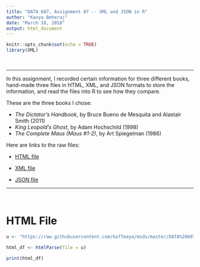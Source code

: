 ```yaml
---
title: "DATA 607, Assignment 07 -- XML and JSON in R"
author: "Kavya Beheraj"
date: "March 18, 2018"
output: html_document
---
```


```r
knitr::opts_chunk$set(echo = TRUE)
library(XML)
```

<br>

****

In this assignment, I recorded certain information for three different books, hand-made three files in HTML, XML, and JSON formats to store the information, and read the files into R to see how they compare.

These are the three books I chose:

* *The Dictator's Handbook*, by Bruce Bueno de Mesquita and Alastair Smith (2011)
* *King Leopold's Ghost*, by Adam Hochschild (1998)
* *The Complete Maus (Maus #1-2)*, by Art Spiegelman (1986)

Here are links to the raw files:

* [HTML file]("https://raw.githubusercontent.com/koffeeya/msds/master/DATA%20607%20Data%20Acquisition%20and%20Management/Assignments/Assignment%2007/books.html")

* [XML file]("https://raw.githubusercontent.com/koffeeya/msds/master/DATA%20607%20Data%20Acquisition%20and%20Management/Assignments/Assignment%2007/books.xml")

* [JSON file]("https://raw.githubusercontent.com/koffeeya/msds/master/DATA%20607%20Data%20Acquisition%20and%20Management/Assignments/Assignment%2007/books.json")

****

<br>

# HTML File

```r

u <- "https://raw.githubusercontent.com/koffeeya/msds/master/DATA%20607%20Data%20Acquisition%20and%20Management/Assignments/Assignment%2007/books.html"

html_df <- htmlParse(file = u)

print(html_df)

```


